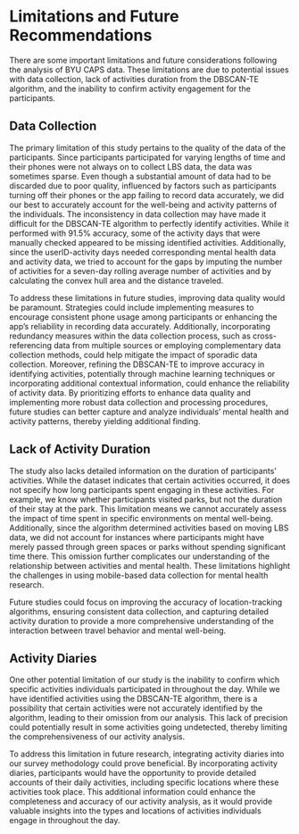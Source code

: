 # Limitations and Future Recommendations

There are some important limitations and future considerations following the analysis of BYU CAPS data. These limitations are due to potential issues with data collection, lack of activities duration from the DBSCAN-TE algorithm, and the inability to confirm activity engagement for the participants.

## Data Collection

The primary limitation of this study pertains to the quality of the data of the participants. Since participants participated for varying lengths of time and their phones were not always on to collect LBS data, the data was sometimes sparse. Even though a substantial amount of data had to be discarded due to poor quality, influenced by factors such as participants turning off their phones or the app failing to record data accurately, we did our best to accurately account for the well-being and activity patterns of the individuals. The inconsistency in data collection may have made it difficult for the DBSCAN-TE algorithm to perfectly identify activities. While it performed with 91.5% accuracy, some of the activity days that were manually checked appeared to be missing identified activities. Additionally, since the userID-activity days needed corresponding mental health data and activity data, we tried to account for the gaps by imputing the number of activities for a seven-day rolling average number of activities and by calculating the convex hull area and the distance traveled.

To address these limitations in future studies, improving data quality would be paramount. Strategies could include implementing measures to encourage consistent phone usage among participants or enhancing the app's reliability in recording data accurately. Additionally, incorporating redundancy measures within the data collection process, such as cross-referencing data from multiple sources or employing complementary data collection methods, could help mitigate the impact of sporadic data collection. Moreover, refining the DBSCAN-TE to improve accuracy in identifying activities, potentially through machine learning techniques or incorporating additional contextual information, could enhance the reliability of activity data. By prioritizing efforts to enhance data quality and implementing more robust data collection and processing procedures, future studies can better capture and analyze individuals' mental health and activity patterns, thereby yielding additional finding.

## Lack of Activity Duration

The study also lacks detailed information on the duration of participants' activities. While the dataset indicates that certain activities occurred, it does not specify how long participants spent engaging in these activities. For example, we know whether participants visited parks, but not the duration of their stay at the park. This limitation means we cannot accurately assess the impact of time spent in specific environments on mental well-being. Additionally, since the algorithm determined activities based on moving LBS data, we did not account for instances where participants might have merely passed through green spaces or parks without spending significant time there. This omission further complicates our understanding of the relationship between activities and mental health. These limitations highlight the challenges in using mobile-based data collection for mental health research.

Future studies could focus on improving the accuracy of location-tracking algorithms, ensuring consistent data collection, and capturing detailed activity duration to provide a more comprehensive understanding of the interaction between travel behavior and mental well-being.

## Activity Diaries

One other potential limitation of our study is the inability to confirm which specific activities individuals participated in throughout the day. While we have identified activities using the DBSCAN-TE algorithm, there is a possibility that certain activities were not accurately identified by the algorithm, leading to their omission from our analysis. This lack of precision could potentially result in some activities going undetected, thereby limiting the comprehensiveness of our activity analysis.

To address this limitation in future research, integrating activity diaries into our survey methodology could prove beneficial. By incorporating activity diaries, participants would have the opportunity to provide detailed accounts of their daily activities, including specific locations where these activities took place. This additional information could enhance the completeness and accuracy of our activity analysis, as it would provide valuable insights into the types and locations of activities individuals engage in throughout the day.
